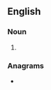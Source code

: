 ==English==

===Noun===
{{head|en|noun plural form}}

# {{plural of|refit|lang=en}}

===Anagrams===
* {{anagrams|en|Fister|firest|firste|fister|freits|resift|rifest|sifter|strife}}